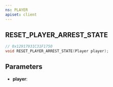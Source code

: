 ```yaml
---
ns: PLAYER
apiset: client
---
```

## RESET_PLAYER_ARREST_STATE

```c
// 0x12917931C31F1750
void RESET_PLAYER_ARREST_STATE(Player player);
```


## Parameters
* **player**: